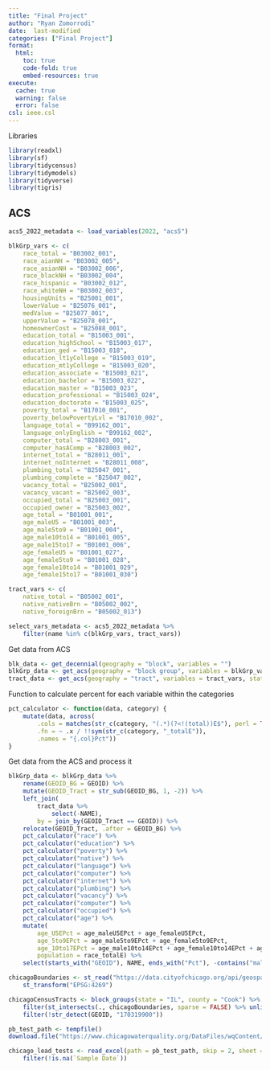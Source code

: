 ```yaml
---
title: "Final Project"
author: "Ryan Zomorrodi"
date:  last-modified
categories: ["Final Project"]
format: 
  html:
    toc: true
    code-fold: true
    embed-resources: true
execute:
  cache: true
  warning: false
  error: false
csl: ieee.csl
---
```



Libraries
```r
library(readxl)
library(sf)
library(tidycensus)
library(tidymodels)
library(tidyverse)
library(tigris)
```

## ACS
```r
acs5_2022_metadata <- load_variables(2022, "acs5") 

blkGrp_vars <- c(
    race_total = "B03002_001",
    race_aianNH = "B03002_005",
    race_asianNH = "B03002_006",
    race_blackNH = "B03002_004",
    race_hispanic = "B03002_012",
    race_whiteNH = "B03002_003",
    housingUnits = "B25001_001",
    lowerValue = "B25076_001",
    medValue = "B25077_001",
    upperValue = "B25078_001",
    homeownerCost = "B25088_001",
    education_total = "B15003_001",
    education_highSchool = "B15003_017",
    education_ged = "B15003_018",
    education_lt1yCollege = "B15003_019",
    education_mt1yCollege = "B15003_020",
    education_associate = "B15003_021",
    education_bachelor = "B15003_022",
    education_master = "B15003_023",
    education_professional = "B15003_024",
    education_doctorate = "B15003_025",
    poverty_total = "B17010_001",
    poverty_belowPovertyLvl = "B17010_002", 
    language_total = "B99162_001",
    language_onlyEnglish = "B99162_002",
    computer_total = "B28003_001",
    computer_hasAComp = "B28003_002",
    internet_total = "B28011_001",
    internet_noInternet = "B28011_008",
    plumbing_total = "B25047_001",
    plumbing_complete = "B25047_002",
    vacancy_total = "B25002_001",
    vacancy_vacant = "B25002_003",
    occupied_total = "B25003_001",
    occupied_owner = "B25003_002",
    age_total = "B01001_001",
    age_maleU5 = "B01001_003",
    age_male5to9 = "B01001_004",
    age_male10to14 = "B01001_005",
    age_male15to17 = "B01001_006",
    age_femaleU5 = "B01001_027",
    age_female5to9 = "B01001_028",
    age_female10to14 = "B01001_029",
    age_female15to17 = "B01001_030")

tract_vars <- c(
    native_total = "B05002_001",
    native_nativeBrn = "B05002_002",
    native_foreignBrn = "B05002_013")

select_vars_metadata <- acs5_2022_metadata %>%
    filter(name %in% c(blkGrp_vars, tract_vars))
```

Get data from ACS
```r
blk_data <- get_decennial(geography = "block", variables = "")
blkGrp_data <- get_acs(geography = "block group", variables = blkGrp_vars, state = "IL", county = "Cook", output = "wide") 
tract_data <- get_acs(geography = "tract", variables = tract_vars, state = "IL", county = "Cook", output = "wide") 
```

Function to calculate percent for each variable within the categories
```r
pct_calculator <- function(data, category) {
    mutate(data, across(
        .cols = matches(str_c(category, "(.*)(?<!(total))E$"), perl = TRUE), 
        .fn = ~ .x / !!sym(str_c(category, "_totalE")),
        .names = "{.col}Pct"))
}
```

Get data from the ACS and process it
```r
blkGrp_data <- blkGrp_data %>%
    rename(GEOID_BG = GEOID) %>%
    mutate(GEOID_Tract = str_sub(GEOID_BG, 1, -2)) %>%
    left_join(
        tract_data %>%
            select(-NAME), 
        by = join_by(GEOID_Tract == GEOID)) %>%
    relocate(GEOID_Tract, .after = GEOID_BG) %>%
    pct_calculator("race") %>%
    pct_calculator("education") %>%
    pct_calculator("poverty") %>%
    pct_calculator("native") %>%
    pct_calculator("language") %>%
    pct_calculator("computer") %>%
    pct_calculator("internet") %>%
    pct_calculator("plumbing") %>%
    pct_calculator("vacancy") %>%
    pct_calculator("computer") %>%
    pct_calculator("occupied") %>%
    pct_calculator("age") %>%
    mutate(
        age_U5EPct = age_maleU5EPct + age_femaleU5EPct,
        age_5to9EPct = age_male5to9EPct + age_female5to9EPct,
        age_10to17EPct = age_male10to14EPct + age_female10to14EPct + age_male15to17EPct + age_male15to17EPct,
        population = race_totalE) %>%
    select(starts_with("GEOID"), NAME, ends_with("Pct"), -contains("male"), population, housingUnitsE, lowerValueE, medValueE, upperValueE, homeownerCostE)
```

```r
chicagoBoundaries <- st_read("https://data.cityofchicago.org/api/geospatial/qqq8-j68g?fourfour=qqq8-j68g&cacheBust=1712775952&date=20240411&accessType=DOWNLOAD&method=export&format=GeoJSON") %>%
    st_transform("EPSG:4269")

chicagoCensusTracts <- block_groups(state = "IL", county = "Cook") %>%
    filter(st_intersects(., chicagoBoundaries, sparse = FALSE) %>% unlist()) %>%
    filter(!str_detect(GEOID, "170319900"))
```

```r
pb_test_path <- tempfile()
download.file("https://www.chicagowaterquality.org/DataFiles/wqContent/Results.xlsx", pb_test_path, mode="wb")

chicago_lead_tests <- read_excel(path = pb_test_path, skip = 2, sheet = 1) %>%
    filter(!is.na(`Sample Date`))
```

